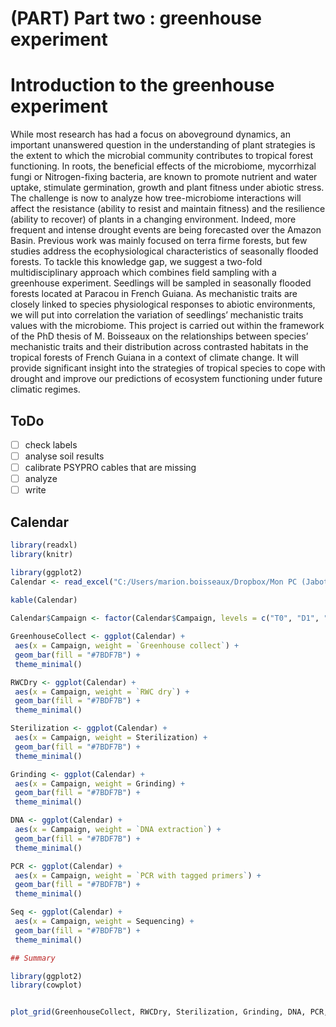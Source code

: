 # (PART) Part two : greenhouse experiment {-}

# Introduction to the greenhouse experiment {-}

While most research has had a focus on aboveground dynamics, an important unanswered question in the understanding of plant strategies is the extent to which the microbial community contributes to tropical forest functioning. In roots, the beneficial effects of the microbiome, mycorrhizal fungi or Nitrogen-fixing bacteria, are known to promote nutrient and water uptake, stimulate germination, growth and plant fitness under abiotic stress. The challenge is now to analyze how tree-microbiome interactions will affect the resistance (ability to resist and maintain fitness) and the resilience (ability to recover) of plants in a changing environment. Indeed, more frequent and intense drought events are being forecasted over the Amazon Basin. Previous work was mainly focused on terra firme forests, but few studies address the ecophysiological characteristics of seasonally flooded forests. To tackle this knowledge gap, we suggest a two-fold multidisciplinary approach which combines field sampling with a greenhouse experiment. Seedlings will be sampled in seasonally flooded forests located at Paracou in French Guiana. As mechanistic traits are closely linked to species physiological responses to abiotic environments, we will put into correlation the variation of seedlings’ mechanistic traits values with the microbiome. This project is carried out within the framework of the PhD thesis of M. Boisseaux on the relationships between species’ mechanistic traits and their distribution across contrasted habitats in the tropical forests of French Guiana in a context of climate change. It will provide significant insight into the strategies of tropical species to cope with drought and improve our predictions of ecosystem functioning under future climatic regimes.

## ToDo

- [ ] check labels
- [ ] analyse soil results
- [ ] calibrate PSYPRO cables that are missing
- [ ] analyze
- [ ] write

## Calendar


```r

library(readxl)
library(knitr)

library(ggplot2)
Calendar <- read_excel("C:/Users/marion.boisseaux/Dropbox/Mon PC (Jaboty20)/Documents/DRYER/1_Greenhouse_DRYER/document/calendar/calendar.xlsx")
                       
kable(Calendar)

Calendar$Campaign <- factor(Calendar$Campaign, levels = c("T0", "D1", "D2", "D3", "R1", "R2", "R3"))

GreenhouseCollect <- ggplot(Calendar) +
 aes(x = Campaign, weight = `Greenhouse collect`) +
 geom_bar(fill = "#7BDF7B") +
 theme_minimal()

RWCDry <- ggplot(Calendar) +
 aes(x = Campaign, weight = `RWC dry`) +
 geom_bar(fill = "#7BDF7B") +
 theme_minimal()

Sterilization <- ggplot(Calendar) +
 aes(x = Campaign, weight = Sterilization) +
 geom_bar(fill = "#7BDF7B") +
 theme_minimal()

Grinding <- ggplot(Calendar) +
 aes(x = Campaign, weight = Grinding) +
 geom_bar(fill = "#7BDF7B") +
 theme_minimal()

DNA <- ggplot(Calendar) +
 aes(x = Campaign, weight = `DNA extraction`) +
 geom_bar(fill = "#7BDF7B") +
 theme_minimal()

PCR <- ggplot(Calendar) +
 aes(x = Campaign, weight = `PCR with tagged primers`) +
 geom_bar(fill = "#7BDF7B") +
 theme_minimal()

Seq <- ggplot(Calendar) +
 aes(x = Campaign, weight = Sequencing) +
 geom_bar(fill = "#7BDF7B") +
 theme_minimal()

## Summary 

library(ggplot2)
library(cowplot)


plot_grid(GreenhouseCollect, RWCDry, Sterilization, Grinding, DNA, PCR, Seq, labels = c('Greenhouse Collect', 'RWC Dry', 'Sterilization', 'Grinding', 'DNA', 'PCR', 'Sequencing'), label_size = 12)

```


